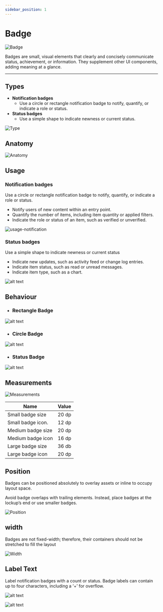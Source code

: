 ```yaml
---
sidebar_position: 1
---
```




# Badge
![Badge](img/hero.png)

Badges are small, visual elements that clearly and concisely communicate status, achievement, or information. They supplement other UI components, adding meaning at a glance.

-----
<Tabs>
  <TabItem value="Overview" label="Overview" default>
  
  ## Types

- **Notification badges**
    - Use a circle or rectangle notification badge to notify, quantify, or indicate a role or status.
- **Status badges**
    - Use a simple shape to indicate newness or current status.

![Type](img/type.png)

## Anatomy

![Anatomy](img/anatomy.png)

## Usage

### Notification badges

Use a circle or rectangle notification badge to notify, quantify, or indicate a role or status.

*   Notify users of new content within an entry point.
*   Quantify the number of items, including item quantity or applied filters.
*   Indicate the role or status of an item, such as verified or unverified.

![usage-notification](img/usage-notification.png)

### Status badges

Use a simple shape to indicate newness or current status

*   Indicate new updates, such as activity feed or change log entries.
*   Indicate item status, such as read or unread messages.
*   Indicate item type, such as a chart.

![alt text](img/usage-status.png)

## Behaviour

- ### Rectangle Badge
![alt text](img/behaviour-rectangle.png)


- ### Circle Badge
![alt text](img/behaviour-circle.png)

- ### Status Badge
![alt text](img/behaviour-status.png)
  </TabItem>


<TabItem value="Specs" label="Specs">

## Measurements

![Measurements](img/measurements.png)

| Name| Value |
| --- | --- |
| Small badge size    | 20 dp |
| Small badge icon.   | 12 dp |
| Medium badge size   | 20 dp |
| Medium badge icon   | 16 dp |
| Large badge size    | 36 db |
| Large badge icon    | 20 dp |


## Position

Badges can be positioned absolutely to overlay assets or inline to occupy layout space.

Avoid badge overlaps with trailing elements. Instead, place badges at the lockup’s end or use smaller badges.

![Position](img/position.png)


## width

Badges are not fixed-width; therefore, their containers should not be stretched to fill the layout

![Width](img/width.png)

## Label Text


Label notification badges with a count or status. Badge labels can contain up to four characters, including a ‘+’ for overflow.

![alt text](img/label-1.png)

![alt text](img/label-2.png)



  </TabItem>
</Tabs>

